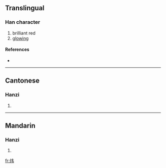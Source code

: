 {{also|煒}}
==Translingual==

===Han character===
{{Han char|rn=86|rad=火|as=04|sn=8|four=|canj=火手尸 (FQS)}}

# brilliant red
# [[glowing]]

====References====
* {{Han ref|kx=0668.031|hdz=32191.040|uh=709C|ud=28828}}

----

==Cantonese==

===Hanzi===
{{yue-hanzi|jyut=|y=wai5}}

# {{defn|Cantonese}}

----

==Mandarin==

===Hanzi===
{{cmn-hanzi|tra=煒|pin=[[wěi]] ([[wei3]]), [[zhāo]] ([[zhao1]])|wg=wei<sup>3</sup>, chao<sup>1</sup>}}

# {{defn|Mandarin}}

[[fr:炜]]